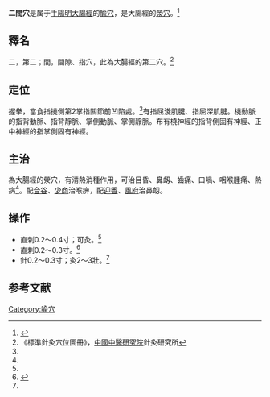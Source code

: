 {{medical}}
{{Infobox acupoint
|name = 二間穴
|image = 
|imagesize = 
|caption =
|simplified = 二间
|traditional = 二間
|code = LI2
|pinyin = Erjiān
|meridian = 手陽明大腸經
|location = 握拳，當食指撓側第2掌指關節前凹陷處
|treat = 齒痛、咽喉腫痛等
|processing = 直刺0.2～0.4寸；可灸
|footnotes = 
}}
'''二間穴'''是属于[[手陽明大腸經|手陽明大腸經]]的[[腧穴|腧穴]]，是大腸經的[[滎穴|滎穴]]。<ref name="针灸学">{{Cite book |title=针灸学 |url=https://archive.org/details/zhenjiuxue0000unse |author=孙国杰 主编 |publisher=[[上海科学技术出版社|上海科学技术出版社]] |year=1997 |pages=[https://archive.org/details/zhenjiuxue0000unse/page/43 43] |isbn=7-5323-4102-X}}</ref>

== 釋名 ==
二，第二；間，間隙、指穴，此為大腸經的第二穴。<ref name="標準針灸穴位圖冊">《標準針灸穴位圖冊》，[[中國中醫研究院|中國中醫研究院]]針灸研究所</ref>

==定位==
握拳，當食指撓側第2掌指關節前凹陷處。<ref name="针灸学"/>有指屈淺肌腱、指屈深肌腱。橈動脈的指背動脈、指背靜脈、掌側動脈、掌側靜脈。布有橈神經的指背側固有神經、正中神經的指掌側固有神經。

==主治==
為大腸經的滎穴，有清熱消種作用，可治目昏、鼻衂、齒痛、口喎、咽喉腫痛、熱病<ref name="针灸学"/>。配[[合谷穴|合谷]]、[[少商穴|少商]]治喉痹，配[[迎香穴|迎香]]、[[風府穴|風府]]治鼻衂。

==操作==
*直刺0.2～0.4寸；可灸。<ref name="针灸学"/>
*直刺0.2～0.3寸。<ref>{{Cite book |title=針灸學 |author=邱茂良 |publisher=[[知音出版社|知音出版社]] |year=2006 |pages= |isbn=}}</ref>
*針0.2～0.3寸；灸2～3壯。<ref name="標準針灸穴位圖冊"/>

==参考文献==
{{reflist}}

{{经络}}
{{手陽明大腸經}}
{{五輸穴}}
{{DEFAULTSORT:E}}
[[Category:腧穴|Category:腧穴]]